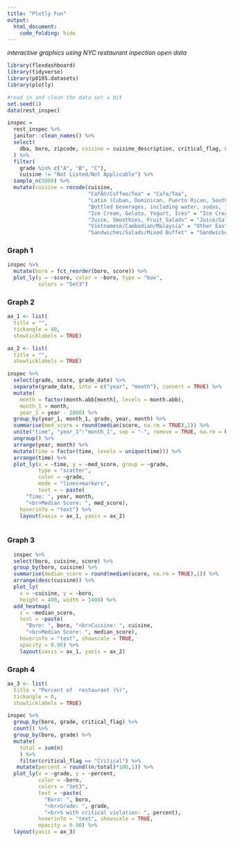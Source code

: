 ```yaml
---
title: "Plotly Fun"
output: 
  html_document:
    code_folding: hide
---
```



_interactive graphics using NYC restaurant inpection open data_

```r
library(flexdashboard)
library(tidyverse)
library(p8105.datasets)
library(plotly)

#read in and clean the data set a bit
set.seed(1)
data(rest_inspec)

inspec = 
  rest_inspec %>% 
  janitor::clean_names() %>% 
  select(
    dba, boro, zipcode, cuisine = cuisine_description, critical_flag, score, grade, inspection_date, grade_date
  ) %>%
  filter(
    grade %in% c("A", "B", "C"),
    cuisine != "Not Listed/Not Applicable") %>% 
  sample_n(5000) %>% 
  mutate(cuisine = recode(cuisine, 
                          "CafÃ©/Coffee/Tea" = "Cafe/Tea",
                          "Latin (Cuban, Dominican, Puerto Rican, South & Central American)" = "Latin",
                          "Bottled beverages, including water, sodas, juices, etc." = "Bottled Beverages",
                          "Ice Cream, Gelato, Yogurt, Ices" = "Ice Cream",
                          "Juice, Smoothies, Fruit Salads" = "Juice/Salads",
                          "Vietnamese/Cambodian/Malaysia" = "Other East Asian",
                          "Sandwiches/Salads/Mixed Buffet" = "Sandwiches/Salads"))
```



### Graph 1

```r
inspec %>% 
  mutate(boro = fct_reorder(boro, score)) %>% 
  plot_ly(y = ~score, color = ~boro, type = "box",
          colors = "Set3")
```   
    
### Graph 2

```r
ax_1 <- list(
  title = "",
  tickangle = 40,
  showticklabels = TRUE)

ax_2 <- list(
  title = "",
  showticklabels = TRUE)

inspec %>% 
  select(grade, score, grade_date) %>% 
  separate(grade_date, into = c("year", "month"), convert = TRUE) %>%
  mutate(
    month = factor(month.abb[month], levels = month.abb),
    month_1 = month,
    year_1 = year - 2000) %>% 
  group_by(year_1, month_1, grade, year, month) %>% 
  summarise(med_score = round(median(score, na.rm = TRUE),1)) %>% 
  unite("time", "year_1":"month_1", sep = "-", remove = TRUE, na.rm = FALSE) %>% 
  ungroup() %>% 
  arrange(year, month) %>% 
  mutate(time = factor(time, levels = unique(time))) %>% 
  arrange(time) %>% 
  plot_ly(x = ~time, y = ~med_score, group = ~grade,
          type = "scatter", 
          color = ~grade, 
          mode = "lines+markers",
          text = ~ paste(
      "Time: ", year, month,
      "<br>Median Score: ", med_score),
    hoverinfo = "text") %>%
    layout(xaxis = ax_1, yaxis = ax_2)
  
```

   
### Graph 3

```r
  inspec %>%
  select(boro, cuisine, score) %>% 
  group_by(boro, cuisine) %>% 
  summarise(median_score = round(median(score, na.rm = TRUE),1)) %>% 
  arrange(desc(cuisine)) %>% 
  plot_ly(
    x = ~cuisine, y = ~boro,
    height = 400, width = 1400) %>%
  add_heatmap(
    z = ~median_score,
    text = ~paste(
      "Boro: ", boro, "<br>Cuisine: ", cuisine,
      "<br>Median Score: ", median_score),
    hoverinfo = "text", showscale = TRUE,
    opacity = 0.90) %>%
    layout(xaxis = ax_1, yaxis = ax_2)
```

### Graph 4

```r
ax_3 <- list(
  title = "Percent of  restaurant (%)",
  tickangle = 0,
  showticklabels = TRUE)

inspec %>%
  group_by(boro, grade, critical_flag) %>% 
  count() %>% 
  group_by(boro, grade) %>% 
  mutate(
    total = sum(n)
    ) %>% 
    filter(critical_flag == "Critical") %>% 
   mutate(percent = round((n/total)*100,1)) %>% 
  plot_ly(x = ~grade, y = ~percent, 
          color = ~boro, 
          colors = "Set3",
          text = ~paste(
            "Boro: ", boro, 
            "<br>Grade: ", grade,
            "<br>% with critical violation: ", percent),
          hoverinfo = "text", showscale = TRUE,
          opacity = 0.90) %>%
  layout(yaxis = ax_3)
```

